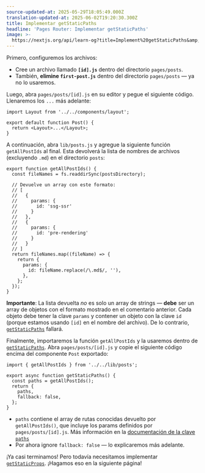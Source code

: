 ```yaml
---
source-updated-at: 2025-05-29T18:05:49.000Z
translation-updated-at: 2025-06-02T19:20:30.300Z
title: Implementar getStaticPaths
headline: 'Pages Router: Implementar getStaticPaths'
image: >-
  https://nextjs.org/api/learn-og?title=Implement%20getStaticPaths&amp;chapter=31
---
```


Primero, configuremos los archivos:

*   Cree un archivo llamado **`[id].js`** dentro del directorio `pages/posts`.
*   También, **elimine `first-post.js`** dentro del directorio `pages/posts` — ya no lo usaremos.

Luego, abra `pages/posts/[id].js` en su editor y pegue el siguiente código. Llenaremos los `...` más adelante:

```
import Layout from '../../components/layout';
 
export default function Post() {
  return <Layout>...</Layout>;
}
```

A continuación, abra `lib/posts.js` y agregue la siguiente función `getAllPostIds` al final. Esta devolverá la lista de nombres de archivos (excluyendo `.md`) en el directorio `posts`:

```
export function getAllPostIds() {
  const fileNames = fs.readdirSync(postsDirectory);
 
  // Devuelve un array con este formato:
  // [
  //   {
  //     params: {
  //       id: 'ssg-ssr'
  //     }
  //   },
  //   {
  //     params: {
  //       id: 'pre-rendering'
  //     }
  //   }
  // ]
  return fileNames.map((fileName) => {
    return {
      params: {
        id: fileName.replace(/\.md$/, ''),
      },
    };
  });
}
```

**Importante**: La lista devuelta _no_ es solo un array de strings — **debe** ser un array de objetos con el formato mostrado en el comentario anterior. Cada objeto debe tener la clave `params` y contener un objeto con la clave `id` (porque estamos usando `[id]` en el nombre del archivo). De lo contrario, [`getStaticPaths`](/docs/pages/building-your-application/data-fetching/get-static-paths) fallará.

Finalmente, importaremos la función `getAllPostIds` y la usaremos dentro de [`getStaticPaths`](/docs/pages/building-your-application/data-fetching/get-static-paths). Abra `pages/posts/[id].js` y copie el siguiente código encima del componente `Post` exportado:

```
import { getAllPostIds } from '../../lib/posts';
 
export async function getStaticPaths() {
  const paths = getAllPostIds();
  return {
    paths,
    fallback: false,
  };
}
```

*   `paths` contiene el array de rutas conocidas devuelto por `getAllPostIds()`, que incluye los params definidos por `pages/posts/[id].js`. Más información en la [documentación de la clave `paths`](/docs/pages/api-reference/functions/get-static-paths#paths)
*   Por ahora ignore `fallback: false` — lo explicaremos más adelante.

¡Ya casi terminamos! Pero todavía necesitamos implementar [`getStaticProps`](/docs/pages/building-your-application/data-fetching/get-static-props). ¡Hagamos eso en la siguiente página!